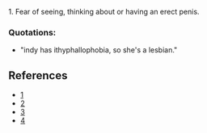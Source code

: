 {{en-noun}}

1. Fear of seeing, thinking about or having an erect penis. 	

===Quotations:===
* "indy has ithyphallophobia, so she's a lesbian."

==References==
* [http://listverse.com/2007/08/20/top-10-bizarre-phobias/]
* [http://www.answers.com/topic/ithyphallophobia-1]
* [http://www.sex-lexis.com/Sex-Dictionary/ithyphallophobia]
* [http://www.phobia-fear-release.com/ithyphallophobia.html]